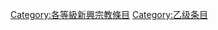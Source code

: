 {{catmore1|[[Wikipedia:宗教专题/新兴宗教工作小组|Wikipedia:宗教专题/新兴宗教工作小组]]}}
{{Articles by Quality|topic=新兴宗教|format=TOC}}
{{emptycat}}

[[Category:各等級新興宗教條目|Category:各等級新興宗教條目]]
[[Category:乙级条目|Category:乙级条目]]
